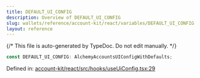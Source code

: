 ```yaml
---
title: DEFAULT_UI_CONFIG
description: Overview of DEFAULT_UI_CONFIG
slug: wallets/reference/account-kit/react/variables/DEFAULT_UI_CONFIG
layout: reference
---
```


{/* This file is auto-generated by TypeDoc. Do not edit manually. */}

```ts
const DEFAULT_UI_CONFIG: AlchemyAccountsUIConfigWithDefaults;
```

Defined in: [account-kit/react/src/hooks/useUiConfig.tsx:29](https://github.com/alchemyplatform/aa-sdk/blob/17aad1f572375d42a06c7e3238078a88a435d459/account-kit/react/src/hooks/useUiConfig.tsx#L29)
